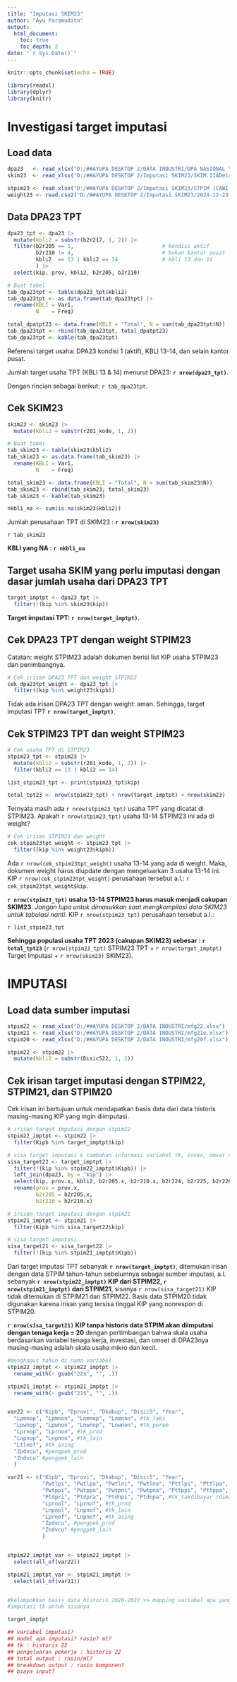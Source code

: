 ```yaml
---
title: "Imputasi SKIM23"
author: "Ayu Paramudita"
output:
  html_document:
    toc: true
    toc_depth: 2
date: "`r Sys.Date()`"
---
```


```r
knitr::opts_chunk$set(echo = TRUE)

library(readxl)
library(dplyr)
library(knitr)
```


# Investigasi target imputasi

## Load data

```r
dpa23   <- read_xlsx("D:/##AYUPA DESKTOP 2/DATA INDUSTRI/DPA NASIONAL tahun 2023.xlsx")
skim23  <- read_xlsx("D:/##AYUPA DESKTOP 2/Imputasi SKIM23/SKIM.IIADetail NASIONAL tahun 2024.xlsx")

stpim23 <- read_xlsx("D:/##AYUPA DESKTOP 2/Imputasi SKIM23/STPIM (CAWI) NASIONAL tahun 2024.xlsx")
weight23 <- read.csv2("D:/##AYUPA DESKTOP 2/Imputasi SKIM23/2024-12-23 10_02_52 Weight STPIM 2024(Sheet1).csv")

```


## Data DPA23 TPT

```r
dpa23_tpt <- dpa23 |>
  mutate(kbli2 = substr(b2r217, 1, 2)) |>
  filter(b2r205 == 1,                            # kondisi aktif
         b2r210 != 4,                            # bukan kantor pusat
         kbli2  == 13 | kbli2 == 14              # kbli 13 dan 14
         ) |>
  select(kip, prov, kbli2, b2r205, b2r210)

# Buat tabel
tab_dpa23tpt <- table(dpa23_tpt$kbli2)
tab_dpa23tpt <- as.data.frame(tab_dpa23tpt) |>
  rename(KBLI = Var1,
         N    = Freq) 

total_dpatpt23 <- data.frame(KBLI = "Total", N = sum(tab_dpa23tpt$N))
tab_dpa23tpt <- rbind(tab_dpa23tpt, total_dpatpt23)
tab_dpa23tpt <- kable(tab_dpa23tpt)

```

Referensi target usaha: DPA23 kondisi 1 (aktif), KBLI 13-14, dan selain kantor pusat.

Jumlah target usaha TPT (KBLI 13 & 14) menurut DPA23: **`r nrow(dpa23_tpt)`**. 

Dengan rincian sebagai berikut: `r tab_dpa23tpt`.


## Cek SKIM23

```r
skim23 <- skim23 |>
  mutate(kbli2 = substr(r201_kode, 1, 2))

# Buat tabel
tab_skim23 <- table(skim23$kbli2)
tab_skim23 <- as.data.frame(tab_skim23) |>
  rename(KBLI = Var1,
         N    = Freq) 

total_skim23 <- data.frame(KBLI = "Total", N = sum(tab_skim23$N))
tab_skim23 <- rbind(tab_skim23, total_skim23)
tab_skim23 <- kable(tab_skim23)

nkbli_na <- sum(is.na(skim23$kbli2))   

```

Jumlah perusahaan TPT di SKIM23 : **`r nrow(skim23)`**

`r tab_skim23`

**KBLI yang NA : `r nkbli_na`**


## Target usaha SKIM yang perlu imputasi dengan dasar jumlah usaha dari DPA23 TPT

```r
target_imptpt <- dpa23_tpt |>
  filter(!(kip %in% skim23$kip))

```

**Target imputasi TPT: `r nrow(target_imptpt)`.**


## Cek DPA23 TPT dengan weight STPIM23

Catatan: weight STPIM23 adalah dokumen berisi list KIP usaha STPIM23 dan penimbangnya.

```r
# Cek irisan DPA23 TPT dan weight STPIM23
cek_dpa23tpt_weight <- dpa23_tpt |>
  filter((kip %in% weight23$kipb))

```

Tidak ada irisan DPA23 TPT dengan weight: aman.
Sehingga, target imputasi TPT **`r nrow(target_imptpt)`**.


## Cek STPIM23 TPT dan weight STPIM23

```r
# Cek usaha TPT di STPIM23
stpim23_tpt <- stpim23 |>
  mutate(kbli2 = substr(r201_kode, 1, 2)) |>
  filter(kbli2 == 13 | kbli2 == 14)

list_stpim23_tpt <- print(stpim23_tpt$kip)

total_tpt23 <- nrow(stpim23_tpt) + nrow(target_imptpt) + nrow(skim23)
```

Ternyata masih ada `r nrow(stpim23_tpt)` usaha TPT yang dicatat di STPIM23. 
Apakah `r nrow(stpim23_tpt)` usaha 13-14 STPIM23 ini ada di weight?

```r
# Cek irisan STPIM23 dan weight
cek_stpim23tpt_weight <- stpim23_tpt |>
  filter((kip %in% weight23$kipb))

```

Ada `r nrow(cek_stpim23tpt_weight)` usaha 13-14 yang ada di weight. Maka, dokumen weight harus diupdate dengan mengeluarkan 3 usaha 13-14 ini. KIP `r nrow(cek_stpim23tpt_weight)` perusahaan tersebut a.l.: `r cek_stpim23tpt_weight$kip`.

**`r nrow(stpim23_tpt)` usaha 13-14 STPIM23 harus masuk menjadi cakupan SKIM23**. *Jangan lupa untuk dimasukkan saat mengkompilasi data SKIM23 untuk tabulasi nanti*. KIP `r nrow(stpim23_tpt)` perusahaan tersebut a.l.:

`r list_stpim23_tpt`

**Sehingga populasi usaha TPT 2023 (cakupan SKIM23) sebesar : `r total_tpt23`** (`r nrow(stpim23_tpt)` STPIM23 TPT + `r nrow(target_imptpt)` Target Imputasi + `r nrow(skim23)` SKIM23).


# IMPUTASI

## Load data sumber imputasi

```r
stpim22 <- read_xlsx("D:/##AYUPA DESKTOP 2/DATA INDUSTRI/mfg22.xlsx")
stpim21 <- read_xlsx("D:/##AYUPA DESKTOP 2/DATA INDUSTRI/mfg21e.xlsx")
stpim20 <- read_xlsx("D:/##AYUPA DESKTOP 2/DATA INDUSTRI/mfg20f.xlsx")

stpim22 <- stpim22 |>
  mutate(kbli2 = substr(Disic522, 1, 2))
```

## Cek irisan target imputasi dengan STPIM22, STPIM21, dan STPIM20

Cek irisan ini bertujuan untuk mendapatkan basis data dari data historis masing-masing KIP yang ingin diimputasi.

```r
# irisan target imputasi dengan stpim22
stpim22_imptpt <- stpim22 |>
  filter(Kipb %in% target_imptpt$kip) 

# sisa target imputasi & tambahan informasi variabel tk, inves, omset dari dpa23
sisa_target22 <- target_imptpt |>
  filter(!(kip %in% stpim22_imptpt$Kipb)) |>
  left_join(dpa23, by = "kip") |>
  select(kip, prov.x, kbli2, b2r205.x, b2r210.x, b2r224, b2r225, b2r226) |>
  rename(prov = prov.x,
         b2r205 = b2r205.x,
         b2r210 = b2r210.x)

# irisan target imputasi dengan stpim21
stpim21_imptpt <- stpim21 |>
  filter(Kipb %in% sisa_target22$kip)

# sisa target imputasi 
sisa_target21 <- sisa_target22 |>
  filter(!(kip %in% stpim21_imptpt$Kipb))

```

Dari target imputasi TPT sebanyak **`r nrow(target_imptpt)`**, ditemukan irisan dengan data STPIM tahun-tahun sebelumnya sebagai sumber imputasi, a.l. sebanyak **`r nrow(stpim22_imptpt)` KIP dari STPIM22, `r nrow(stpim21_imptpt)` dari STPIM21**, sisanya `r nrow(sisa_target21)` KIP tidak ditemukan di STPIM21 dan STPIM22. Basis data STPIM20 tidak digunakan karena irisan yang tersisa tinggal KIP yang nonrespon di STPIM20.

**`r nrow(sisa_target21)` KIP tanpa historis data STPIM akan diimputasi dengan tenaga kerja = 20** dengan pertimbangan bahwa skala usaha berdasarkan variabel tenaga kerja, investasi, dan omset di DPA23nya masing-masing adalah skala usaha mikro dan kecil.

```r
#menghapus tahun di nama variabel
stpim22_imptpt <- stpim22_imptpt |>
  rename_with(~ gsub("22$", "", .))

stpim21_imptpt <- stpim21_imptpt |>
  rename_with(~ gsub("21$", "", .))


var22 <- c("Kipb", "Dprovi", "Dkabup", "Disic5", "Year",
  "Lpmnop", "Lpmnon", "Lnmnop", "Lnmnon", #tk_laki
  "Lpwnop", "Lpwnon", "Lnwnop", "Lnwnon", #tk_perem
  "Lprnop", "Lprnon", #tk_prod
  "Lnpnop", "Lnpnon", #tk_lain
  "Ltlnof", #tk_asing
  "Zpdvcu", #pengpek_prod
  "Zndvcu" #pengpek_lain
  )

var21 <- c("Kipb", "Dprovi", "Dkabup", "Disic5", "Year",
           "Pwtlpi", "Pwtlpa", "Pwtlni", "Pwtlna", "Pttlpi", "Pttlpa", "Pttlni", "Pttlna",   #tk_laki
           "Pwtppi", "Pwtppa", "Pwtpni", "Pwtpna", "Pttppi", "Pttppa", "Pttpni", "Pttpna",   #tk_perem 
           "Ptdpri", "Ptdpra", "Ptdnpi", "Ptdnpa", #tk_takdibayar (dimasukkan ke tk_perem saja)
           "Lprnol", "Lprnof", #tk_prod
           "Lnpnol", "Lnpnof", #tk_lain
           "Lprnof", "Lnpnof", #tk_asing
           "Zpdvcu", #pengpek_prod
           "Zndvcu" #pengpek_lain
           )


stpim22_imptpt_var <- stpim22_imptpt |>
  select(all_of(var22)) 

stpim21_imptpt_var <- stpim21_imptpt |>
  select(all_of(var21))


#kelompokkan basis data historis 2020-2022 >> mapping variabel apa yang diperlukan: kipb, dprovi, dkabup, disic5, rincian tk, pengeluaran pekerja, rincian output, rincian input.
#imputasi tk untuk sisanya

target_imptpt

## variabel imputasi?
## model apa imputasi? rasio? ml?
## tk : historis 22
## pengeluaran pekerja : historis 22
## total output : rasio/ml?
## breakdown output : rasio komponen?
## biaya input?

```


